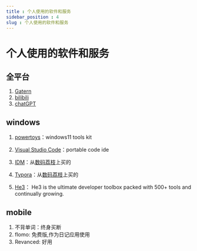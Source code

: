 ```yaml
---
title : 个人使用的软件和服务
sidebar_position : 4
slug : 个人使用的软件和服务
---
```

# 个人使用的软件和服务

## 全平台
 
1. [Gatern](https://gatern.com/)
2. [bilibili](http://www.bilibili.com)
3. [chatGPT](https://chat.openai.com/)

## windows
 
1. [powertoys](https://docs.microsoft.com/en-us/windows/powertoys/)：windows11 tools kit
 
2. [Visual Studio Code](https://code.visualstudio.com)：portable code ide
 
3. [IDM](https://store.lizhi.io/ucenter/sku_code/id/675672)：从[数码荔枝](https://store.lizhi.io/)上买的
 
4. [Typora](https://store.lizhi.io/site/products/id/520)：从[数码荔枝](https://store.lizhi.io/)上买的

4. [He3](https://he3app.com/)： He3 is the ultimate developer toolbox packed with  500+ tools  and continually growing.


 
## mobile
 
1. 不背单词：终身买断
2. flomo: 免费版,作为日记应用使用
3. Revanced: 好用